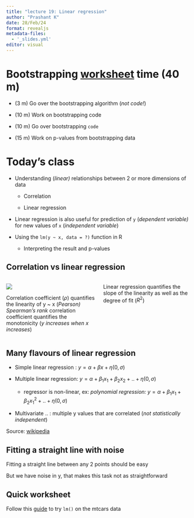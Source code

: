 ```yaml
---
title: "lecture 19: Linear regression"
author: "Prashant K"
date: 28/Feb/24
format: revealjs
metadata-files: 
  - '_slides.yml'
editor: visual
---
```


# Bootstrapping [worksheet](https://github.com/BIOS-538/class-worksheets/blob/main/scripts/class17_t-test_bootstrapping.qmd) time (40 m)

-   (3 m) Go over the bootstrapping algorithm (*not code!*)

-   (10 m) Work on bootstrapping code

-   (10 m) Go over bootstrapping `code`

-   (15 m) Work on p-values from bootstrapping data

# Today's class

-   Understanding (*linear)* relationships between 2 or more dimensions of data

    -   Correlation

    -   Linear regression

-   Linear regression is also useful for prediction of `y` (*dependent variable)* for new values of `x` (*independent variable*)

-   Using the `lm(y ~ x, data = ?)` function in R

    -   Interpreting the result and p-values

## Correlation vs linear regression

::: columns
::: {.column width="50%"}
![](img/correlation_coefficient.png)

Correlation coefficient ($\rho$) quantifies the linearity of y \~ x (*Pearson)\
Spearman's rank* correlation coefficient quantifies the monotonicity (*y increases when x increases*)
:::

::: {.column width="50%"}

Linear regression quantifies the slope of the linearity as well as the degree of fit ($R^2$)
:::
:::

## Many flavours of linear regression {.smaller}

-   Simple linear regression : $y = \alpha + \beta x + \eta(0, \sigma)$

-   Multiple linear regression: $y = \alpha + \beta_1 x_1 + \beta_2 x_2 + ..+ \eta(0, \sigma)$

    -   regressor is non-linear, ex: *polynomial regression:* $y = \alpha + \beta_1 x_1 + \beta_2 x_1^2 + ..+ \eta(0, \sigma)$

-   Multivariate .. : multiple y values that are correlated (*not statistically independent*)

::: aside
Source: [wikipedia](https://en.wikipedia.org/wiki/Linear_regression)
:::

## Fitting a straight line with noise {.smaller}

Fitting a straight line between any 2 points should be easy

But we have noise in y, that makes this task not as straightforward

## Quick worksheet

Follow this [guide](https://modernstatisticswithr.com/regression.html#linearmodels) to try `lm()` on the mtcars data
